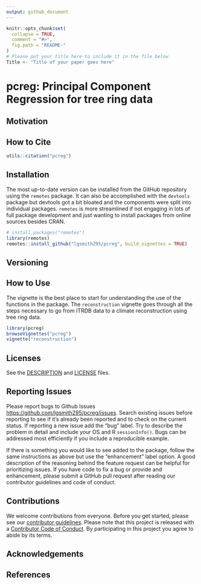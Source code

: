 ```yaml
---
output: github_document
---
```


<!-- README.md is generated from README.Rmd. Please edit that file -->

```r
knitr::opts_chunk$set(
  collapse = TRUE,
  comment = "#>",
  fig.path = "README-"
)
# Please put your title here to include it in the file below.
Title <- "Title of your paper goes here"
```

# pcreg: Principal Component Regression for tree ring data

## Motivation

## How to Cite

```r
utils::citation("pcreg")
```

## Installation

The most up-to-date version can be installed from the GitHub repository using the `remotes` package. It can also be accomplished with the `devtools` package but devtools got a bit bloated and the components were split into individual packages. `remotes` is more streamlined if not engaging in lots of full package development and just wanting to install packages from online sources besides CRAN.

```r
# install.packages("remotes")
library(remotes)
remotes::install_github("lgsmith295/pcreg", build_vignettes = TRUE)
```

## Versioning

## How to Use

The vignette is the best place to start for understanding the use of the functions in the package. The `reconstruction` vignette goes through all the steps necessary to go from ITRDB data to a climate reconstruction using tree ring data.

```r
library(pcreg)
browseVignettes("pcreg")
vignette("reconstruction")
```

## Licenses

See the [DESCRIPTION](DESCRIPTION) and [LICENSE](LICENSE) files.

## Reporting Issues

Please report bugs to Github Issues <https://github.com/lgsmith295/pcreg/issues>. Search existing issues before reporting to see if it's already been reported and to check on the current status. If reporting a new issue add the "bug" label. Try to describe the problem in detail and include your OS and R `sessionInfo()`. Bugs can be addressed most efficiently if you include a reproducible example.

If there is something you would like to see added to the package, follow the same instructions as above but use the "enhancement" label option. A good description of the reasoning behind the feature request can be helpful for prioritizing issues. If you have code to fix a bug or provide and enhancement, please submit a GitHub pull request after reading our contributor guidelines and code of conduct.

## Contributions

We welcome contributions from everyone. Before you get started, please see our [contributor guidelines](CONTRIBUTING.md). Please note that this project is released with a [Contributor Code of Conduct](CONDUCT.md). By participating in this project you agree to abide by its terms.

## Acknowledgements

## References

